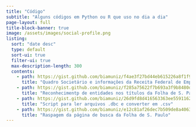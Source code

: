 ```yaml
---
title: "Código"
subtitle: "Alguns códigos em Python ou R que uso no dia a dia"
page-layout: full
title-block-banner: true
image: /assets/images/social-profile.png
listing:
  sort: "date desc"
  type: default
  sort-ui: true
  filter-ui: true
  max-description-length: 300
  contents:
    - path: https://gist.github.com/biamuniz/f4ae3f27bd44eb615226a8f1f9640bb6
      title: "Quadro Societário e informações da Receita Federal de Empresas"
    - path: https://gist.github.com/biamuniz/f285a75622f7b693a3f9b8480de8b6e2
      title: "Reconhecimentp de entidades nos títulos da Folha de S. Paulo"
    - path: https://gist.github.com/biamuniz/26d9fd8d416563363ee5591162f61f5b
      title: "Script para ler arquivos .dbc e converter em .csv"
    - path: https://gist.github.com/biamuniz/e12c81af26dec7b509de8a4063a98f88
      title: "Raspagem da página de busca da Folha de S. Paulo"
---
```


